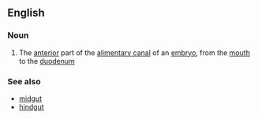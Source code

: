==English==

===Noun===
{{wikipedia}}
{{en-noun}}

#{{anatomy}} The [[anterior]] part of the [[alimentary canal]] of an [[embryo]], from the [[mouth]] to the [[duodenum]]

===See also===
*[[midgut]]
*[[hindgut]]